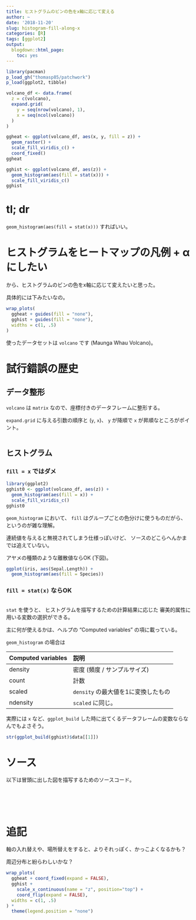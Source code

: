 ```yaml
---
title: ヒストグラムのビンの色をx軸に応じて変える
author: ~
date: '2018-11-20'
slug: histogram-fill-along-x
categories: [R]
tags: [ggplot2]
output:
  blogdown::html_page:
    toc: yes
---
```


```r
library(pacman)
p_load_gh("thomasp85/patchwork")
p_load(ggplot2, tibble)
```


```r
volcano_df <- data.frame(
  z = c(volcano),
  expand.grid(
    y = seq(nrow(volcano), 1),
    x = seq(ncol(volcano))
  )
)
```

```r
ggheat <- ggplot(volcano_df, aes(x, y, fill = z)) +
  geom_raster() +
  scale_fill_viridis_c() +
  coord_fixed()
ggheat
```


```r
gghist <- ggplot(volcano_df, aes(z)) +
  geom_histogram(aes(fill = stat(x))) +
  scale_fill_viridis_c()
gghist
```

# tl; dr {#tldr}

`geom_histogram(aes(fill = stat(x)))` すればいい。

# ヒストグラムをヒートマップの凡例 + αにしたい

から、ヒストグラムのビンの色をx軸に応じて変えたいと思った。

具体的には下みたいなの。

```r
wrap_plots(
  ggheat + guides(fill = "none"), 
  gghist + guides(fill = "none"), 
  widths = c(1, .5)
)
```

使ったデータセットは `volcano` です (Maunga Whau Volcano)。

# 試行錯誤の歴史 {#trials}

## データ整形 {#tidy}

`volcano` は `matrix` なので、座標付きのデータフレームに整形する。

`expand.grid` に与える引数の順序と (`y`, `x`)、 
`y` が降順で `x` が昇順なところがポイント。

```r

```

## ヒストグラム {#hist}

### `fill = x` ではダメ {#fill-x-no}

```r
library(ggplot2)
gghist0 <- ggplot(volcano_df, aes(z)) +
  geom_histogram(aes(fill = x)) +
  scale_fill_viridis_c()
gghist0
```

`geom_histogram` において、
`fill` はグループごとの色分けに使うものだがら、
というのが雑な理解。

連続値を与えると無視されてしまう仕様っぽいけど、
ソースのどこらへんかまでは追えていない。

アヤメの種類のような離散値ならOK (下図)。

```r
ggplot(iris, aes(Sepal.Length)) +
  geom_histogram(aes(fill = Species))
```


### `fill = stat(x)` ならOK {#fill-stat-x-yes}

```r

```

`stat` を使うと、
ヒストグラムを描写するための計算結果に応じた
審美的属性に用いる変数の選択ができる。

主に何が使えるかは、ヘルプの "Computed variables" の項に載っている。

`geom_histogram` の場合は

Computed variables | 説明
:-------| :----
density | 密度 (頻度 / サンプルサイズ)
count   | 計数
scaled  | `density` の最大値を1に変換したもの
ndensity| `scaled` に同じ。

実際には `x` など、`ggplot_build` した時に出てくるデータフレームの変数ならなんでもよさそう。


```r
str(ggplot_build(gghist)$data[[1]])
```

# ソース {#src}

以下は冒頭に出した図を描写するためのソースコード。

```r

```

```r

```

```r

```

```r

```

```r

```

# 追記 {#add}

軸の入れ替えや、場所替えをすると、よりそれっぽく、かっこよくなるかも？

周辺分布と紛らわしいかな？

```r
wrap_plots(
  ggheat + coord_fixed(expand = FALSE), 
  gghist + 
    scale_x_continuous(name = "z", position="top") +
    coord_flip(expand = FALSE), 
  widths = c(1, .5)
) * 
  theme(legend.position = "none")
```
